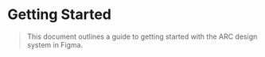 # Getting Started

> This document outlines a guide to getting started with the ARC design system in Figma.
